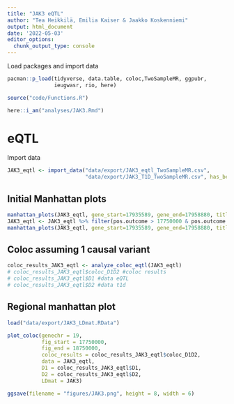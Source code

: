 ---
title: "JAK3 eQTL"
author: "Tea Heikkilä, Emilia Kaiser & Jaakko Koskenniemi"
output: html_document
date: '2022-05-03'
editor_options:
  chunk_output_type: console
---

  Load packages and import data
```{r}
pacman::p_load(tidyverse, data.table, coloc,TwoSampleMR, ggpubr, 
               ieugwasr, rio, here)

source("code/Functions.R")

here::i_am("analyses/JAK3.Rmd")

```

# eQTL

Import data 
```{r}
JAK3_eqtl <- import_data("data/export/JAK3_eqtl_TwoSampleMR.csv", 
                         "data/export/JAK3_T1D_TwoSampleMR.csv", has_beta = FALSE)
```

## Initial Manhattan plots
```{r}
manhattan_plots(JAK3_eqtl, gene_start=17935589, gene_end=17958880, title = "JAK3")
JAK3_eqtl <- JAK3_eqtl %>% filter(pos.outcome > 17750000 & pos.outcome < 18750000) 
manhattan_plots(JAK3_eqtl, gene_start=17935589, gene_end=17958880, title = "JAK3")
```

## Coloc assuming 1 causal variant
```{r}
coloc_results_JAK3_eqtl <- analyze_coloc_eqtl(JAK3_eqtl)
# coloc_results_JAK3_eqtl$coloc_D1D2 #coloc results
# coloc_results_JAK3_eqtl$D1 #data eQTL
# coloc_results_JAK3_eqtl$D2 #data t1d

```

## Regional manhattan plot

```{r}

load("data/export/JAK3_LDmat.RData")

plot_coloc(genechr = 19,
           fig_start = 17750000,
           fig_end = 18750000,
           coloc_results = coloc_results_JAK3_eqtl$coloc_D1D2,
           data = JAK3_eqtl,
           D1 = coloc_results_JAK3_eqtl$D1,
           D2 = coloc_results_JAK3_eqtl$D2,
           LDmat = JAK3)

ggsave(filename = "figures/JAK3.png", height = 8, width = 6)
```
